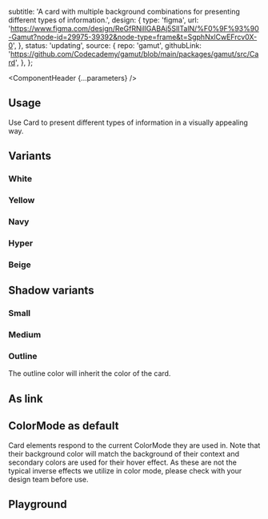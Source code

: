


  subtitle:
    'A card with multiple background combinations for presenting different types of information.',
  design: {
    type: 'figma',
    url: 'https://www.figma.com/design/ReGfRNillGABAj5SlITalN/%F0%9F%93%90-Gamut?node-id=29975-39392&node-type=frame&t=SgphNxlCwEFrcv0X-0',
  },
  status: 'updating',
  source: {
    repo: 'gamut',
    githubLink:
      'https://github.com/Codecademy/gamut/blob/main/packages/gamut/src/Card',
  },
};

<Meta of={CardStories} />

<ComponentHeader {...parameters} />

## Usage

Use Card to present different types of information in a visually appealing way.

## Variants

### White

<Canvas of={CardStories.White} />

### Yellow

<Canvas of={CardStories.Yellow} />

### Navy

<Canvas of={CardStories.Navy} />

### Hyper

<Canvas of={CardStories.Hyper} />

### Beige

<Canvas of={CardStories.Beige} />

## Shadow variants

### Small

<Canvas of={CardStories.PatternLeftShadow} />

### Medium

<Canvas of={CardStories.PatternRightShadow} />

### Outline

The outline color will inherit the color of the card.

<Canvas of={CardStories.OutlineShadow} />
<Canvas of={CardStories.OutlineShadowColor} />

## As link

<Canvas of={CardStories.Link} />

## ColorMode as default

Card elements respond to the current <LinkTo id="Foundations/ColorMode">ColorMode</LinkTo> they are used in. Note that their background color will match the background of their context and secondary colors are used for their hover effect. As these are not the typical inverse effects we utilize in color mode, please check with your design team before use.

<Canvas of={CardStories.Dynamic} />

## Playground

<Canvas sourceState="shown" of={CardStories.Default} />

<Controls />
